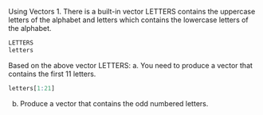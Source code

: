 Using Vectors
1. There is a built-in vector LETTERS contains the uppercase letters of the alphabet and letters which contains the lowercase letters of the alphabet.
```r
LETTERS
letters
```
Based on the above vector LETTERS:
a. You need to produce a vector that contains the first 11 letters.
```r
letters[1:21]
```
b. Produce a vector that contains the odd numbered letters.
```r
 

```